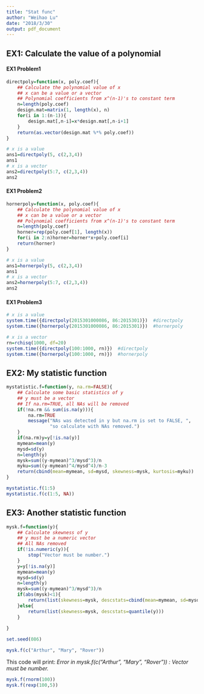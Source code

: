 ```yaml
---
title: "Stat func"
author: "Weihao Lu"
date: "2018/3/30"
output: pdf_document
---
```


## EX1: Calculate the value of a polynomial  

#### EX1 Problem1  

```r
directpoly=function(x, poly.coef){
    ## Calculate the polynomial value of x
    ## x can be a value or a vector
    ## Polynomial coefficients from x^(n-1)'s to constant term
    n=length(poly.coef)
    design.mat=matrix(1, length(x), n)
    for(i in 1:(n-1)){
        design.mat[,n-i]=x*design.mat[,n-i+1]
    }
    return(as.vector(design.mat %*% poly.coef))
}

# x is a value
ans1=directpoly(5, c(2,3,4))
ans1
# x is a vector
ans2=directpoly(5:7, c(2,3,4))
ans2
```

#### EX1 Problem2  

```r
hornerpoly=function(x, poly.coef){
    ## Calculate the polynomial value of x
    ## x can be a value or a vector
    ## Polynomial coefficients from x^(n-1)'s to constant term
    n=length(poly.coef)
    horner=rep(poly.coef[1], length(x))
    for(i in 2:n)horner=horner*x+poly.coef[i]
    return(horner)
}

# x is a value
ans1=hornerpoly(5, c(2,3,4))
ans1
# x is a vector
ans2=hornerpoly(5:7, c(2,3,4))
ans2
```

#### EX1 Problem3  

```r
# x is a value
system.time({directpoly(2015301000086, 86:2015301)})  #directpoly
system.time({hornerpoly(2015301000086, 86:2015301)})  #hornerpoly

# x is a vector
rn=rchisq(1000, df=20)
system.time({directpoly(100:1000, rn)})  #directpoly
system.time({hornerpoly(100:1000, rn)})  #hornerpoly
```

## EX2: My statistic function  

```r
mystatistic.f=function(y, na.rm=FALSE){
    ## Calculate some basic statistics of y
    ## y must be a vector
    ## If na.rm=TRUE, all NAs will be removed
    if(!na.rm && sum(is.na(y))){
        na.rm=TRUE
        message("NAs was detected in y but na.rm is set to FALSE, ", 
                "so calculate with NAs removed.")
    }
    if(na.rm)y=y[!is.na(y)]
    mymean=mean(y)
    mysd=sd(y)
    n=length(y)
    mysk=sum((y-mymean)^3/mysd^3)/n
    myku=sum((y-mymean)^4/mysd^4)/n-3
    return(cbind(mean=mymean, sd=mysd, skewness=mysk, kurtosis=myku))
}

mystatistic.f(1:5)
mystatistic.f(c(1:5, NA))
```

## EX3: Another statistic function  

```r
mysk.f=function(y){
    ## Calculate skewness of y
    ## y must be a numeric vector
    ## All NAs removed
    if(!is.numeric(y)){
        stop("Vector must be number.")
    }
    y=y[!is.na(y)]
    mymean=mean(y)
    mysd=sd(y)
    n=length(y)
    mysk=sum((y-mymean)^3/mysd^3)/n
    if(abs(mysk)<1){
        return(list(skewness=mysk, descstats=cbind(mean=mymean, sd=mysd)))
    }else{
        return(list(skewness=mysk, descstats=quantile(y)))
    }
    
}

set.seed(086)
```
```r
mysk.f(c("Arthur", "Mary", "Rover"))
```
This code will print: *Error in mysk.f(c("Arthur", "Mary", "Rover")) : Vector must be number.*  
```r
mysk.f(rnorm(100))
mysk.f(rexp(100,5))
```